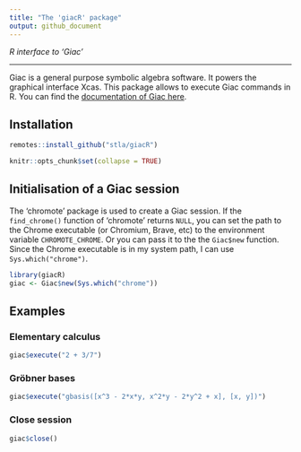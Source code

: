 ```yaml
---
title: "The 'giacR' package"
output: github_document
---
```


*R interface to 'Giac'*

___

Giac is a general purpose symbolic algebra software. It powers the graphical 
interface Xcas. This package allows to execute Giac commands in R. You can 
find the [documentation of Giac here](https://www-fourier.ujf-grenoble.fr/~parisse/giac/doc/en/cascmd_en/cascmd_en.html).

## Installation

```r
remotes::install_github("stla/giacR")
```

```r
knitr::opts_chunk$set(collapse = TRUE)
```


## Initialisation of a Giac session

The 'chromote' package is used to create a Giac session. If the `find_chrome()` 
function of 'chromote' returns `NULL`, you can set the path to the Chrome 
executable (or Chromium, Brave, etc) to the environment variable 
`CHROMOTE_CHROME`. Or you can pass it to the the `Giac$new` function. 
Since the Chrome executable is in my system path, I can use 
`Sys.which("chrome")`.

```r
library(giacR)
giac <- Giac$new(Sys.which("chrome"))
```

## Examples 

### Elementary calculus

```r
giac$execute("2 + 3/7")
```


### Gröbner bases

```r
giac$execute("gbasis([x^3 - 2*x*y, x^2*y - 2*y^2 + x], [x, y])")
```


### Close session

```r
giac$close()
```


